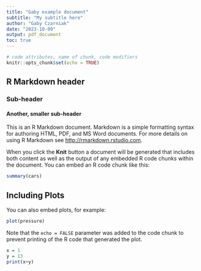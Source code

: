 ```yaml
---
title: "Gaby example document"
subtitle: "My subtitle here"
author: "Gaby Czarniak"
date: "2023-10-09"
output: pdf_document
toc: true
---
```


```r
# code attributes, name of chunk, code modifiers 
knitr::opts_chunk$set(echo = TRUE)
```

## R Markdown header
### Sub-header
#### Another, smaller sub-header

This is an R Markdown document. Markdown is a simple formatting syntax for authoring HTML, PDF, and MS Word documents. For more details on using R Markdown see <http://rmarkdown.rstudio.com>.

When you click the **Knit** button a document will be generated that includes both content as well as the output of any embedded R code chunks within the document. You can embed an R code chunk like this:

```r
summary(cars)
```

## Including Plots

You can also embed plots, for example:

```r
plot(pressure)
```

Note that the `echo = FALSE` parameter was added to the code chunk to prevent printing of the R code that generated the plot.

```r
x = 1
y = 13
print(x+y)
```

